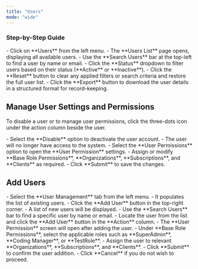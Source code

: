 ```yaml
---
title: "Users"
mode: "wide"
---
```


### Step-by-Step Guide

<Steps>
  <Step title="Navigate to the Users List Page">
    - Click on **Users** from the left menu.
    - The **Users List** page opens, displaying all available users.
  </Step>
  <Step title="Search for a User">
    - Use the **Search Users** bar at the top-left to find a user by name or email.
  </Step>
  <Step title="Filter Users">
    - Click the **Status** dropdown to filter users based on their status (**Active** or **Inactive**).
  </Step>
  <Step title="Reset Filters">
    - Click the **Reset** button to clear any applied filters or search criteria and restore the full user list.
  </Step>
  <Step title="Export User Data">
    - Click the **Export** button to download the user details in a structured format for record-keeping.
  </Step>
</Steps>

## Manage User Settings and Permissions

To disable a user or to manage user permissions, click the three-dots icon under the action column beside the user.

<Steps>
  <Step title="To Disable a User">
    - Select the **Disable** option to deactivate the user account.
    - The user will no longer have access to the system.
  </Step>
  <Step title="Manage User Permissions">
    - Select the **User Permissions** option to open the **User Permission** settings.
    - Assign or modify **Base Role Permissions**, **Organizations**, **Subscriptions**, and **Clients** as required.
    - Click **Submit** to save the changes.
  </Step>
</Steps>

## Add Users

<Steps>
  <Step title="Navigate to the Users List Page">
    - Select the **User Management** tab from the left menu.
    - It populates the list of existing users.
  </Step>
  <Step title="Open the Add User Screen">
    - Click the **Add User** button in the top-right corner.
    - A list of new users will be displayed.
  </Step>
  <Step title="Search and Select a User">
    - Use the **Search Users** bar to find a specific user by name or email.
    - Locate the user from the list and click the **Add User** button in the **Action** column.
  </Step>
  <Step title="Assign User Permissions">
    - The **User Permission** screen will open after adding the user.
    - Under **Base Role Permissions**, select the applicable roles such as **SuperAdmin**, **Coding Manager**, or **TestRole**.
    - Assign the user to relevant **Organizations**, **Subscriptions**, and **Clients**.
  </Step>
  <Step title="Save and Confirm">
    - Click **Submit** to confirm the user addition.
    - Click **Cancel** if you do not wish to proceed.
  </Step>
</Steps>